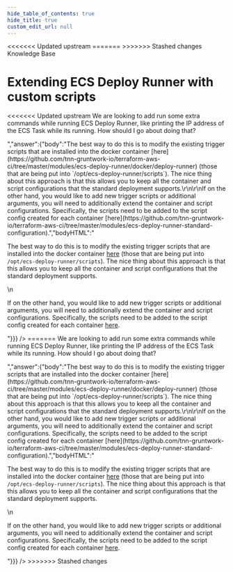 ```yaml
---
hide_table_of_contents: true
hide_title: true
custom_edit_url: null
---
```



<head>
<<<<<<< Updated upstream
  <link rel="canonical" href="https://github.com/tnn-gruntwork-io/knowledge-base/discussions/287" />
=======
  <link rel="canonical" href="https://github.com/tnn-gruntwork-io/knowledge-base/discussions/287" />
>>>>>>> Stashed changes
</head>

<CenterLayout>
<span className="searchCategory">Knowledge Base</span>
<h1>Extending ECS Deploy Runner with custom scripts</h1>
<<<<<<< Updated upstream
<GitHub discussion={{"id":"D_kwDOF8slf84APBNk","number":287,"author":{"login":"yorinasub17"},"title":"Extending ECS Deploy Runner with custom scripts","body":"We are looking to add run some extra commands while running ECS Deploy Runner, like printing the IP address of the ECS Task while its running. How should I go about doing that?","bodyHTML":"<p dir=\"auto\">We are looking to add run some extra commands while running ECS Deploy Runner, like printing the IP address of the ECS Task while its running. How should I go about doing that?</p>","answer":{"body":"The best way to do this is to modify the existing trigger scripts that are installed into the docker container [here](https://github.com/tnn-gruntwork-io/terraform-aws-ci/tree/master/modules/ecs-deploy-runner/docker/deploy-runner) (those that are being put into `/opt/ecs-deploy-runner/scripts`). The nice thing about this approach is that this allows you to keep all the container and script configurations that the standard deployment supports.\r\n\r\nIf on the other hand, you would like to add new trigger scripts or additional arguments, you will need to additionally extend the container and script configurations. Specifically, the scripts need to be added to the script config created for each container [here](https://github.com/tnn-gruntwork-io/terraform-aws-ci/tree/master/modules/ecs-deploy-runner-standard-configuration).","bodyHTML":"<p dir=\"auto\">The best way to do this is to modify the existing trigger scripts that are installed into the docker container <a href=\"https://github.com/tnn-gruntwork-io/terraform-aws-ci/tree/master/modules/ecs-deploy-runner/docker/deploy-runner\">here</a> (those that are being put into <code class=\"notranslate\">/opt/ecs-deploy-runner/scripts</code>). The nice thing about this approach is that this allows you to keep all the container and script configurations that the standard deployment supports.</p>\n<p dir=\"auto\">If on the other hand, you would like to add new trigger scripts or additional arguments, you will need to additionally extend the container and script configurations. Specifically, the scripts need to be added to the script config created for each container <a href=\"https://github.com/tnn-gruntwork-io/terraform-aws-ci/tree/master/modules/ecs-deploy-runner-standard-configuration\">here</a>.</p>"}}} />
=======
<GitHub discussion={{"id":"D_kwDOF8slf84APBNk","number":287,"author":{"login":"yorinasub17"},"title":"Extending ECS Deploy Runner with custom scripts","body":"We are looking to add run some extra commands while running ECS Deploy Runner, like printing the IP address of the ECS Task while its running. How should I go about doing that?","bodyHTML":"<p dir=\"auto\">We are looking to add run some extra commands while running ECS Deploy Runner, like printing the IP address of the ECS Task while its running. How should I go about doing that?</p>","answer":{"body":"The best way to do this is to modify the existing trigger scripts that are installed into the docker container [here](https://github.com/tnn-gruntwork-io/terraform-aws-ci/tree/master/modules/ecs-deploy-runner/docker/deploy-runner) (those that are being put into `/opt/ecs-deploy-runner/scripts`). The nice thing about this approach is that this allows you to keep all the container and script configurations that the standard deployment supports.\r\n\r\nIf on the other hand, you would like to add new trigger scripts or additional arguments, you will need to additionally extend the container and script configurations. Specifically, the scripts need to be added to the script config created for each container [here](https://github.com/tnn-gruntwork-io/terraform-aws-ci/tree/master/modules/ecs-deploy-runner-standard-configuration).","bodyHTML":"<p dir=\"auto\">The best way to do this is to modify the existing trigger scripts that are installed into the docker container <a href=\"https://github.com/tnn-gruntwork-io/terraform-aws-ci/tree/master/modules/ecs-deploy-runner/docker/deploy-runner\">here</a> (those that are being put into <code class=\"notranslate\">/opt/ecs-deploy-runner/scripts</code>). The nice thing about this approach is that this allows you to keep all the container and script configurations that the standard deployment supports.</p>\n<p dir=\"auto\">If on the other hand, you would like to add new trigger scripts or additional arguments, you will need to additionally extend the container and script configurations. Specifically, the scripts need to be added to the script config created for each container <a href=\"https://github.com/tnn-gruntwork-io/terraform-aws-ci/tree/master/modules/ecs-deploy-runner-standard-configuration\">here</a>.</p>"}}} />
>>>>>>> Stashed changes

</CenterLayout>
  

<!-- ##DOCS-SOURCER-START
{
  "sourcePlugin": "github-discussions",
  "hash": "11a4ed0e3fdc9be4e2c1756094895dd7"
}
##DOCS-SOURCER-END -->
